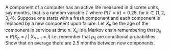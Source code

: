 A component of a computer has an active life measured in discrete units, say months, that is a random variable $T$ where $P(T=k) = 0.25$, for $k \in \{1,2,3,4\}$. Suppose one starts with a fresh component and each component is replaced by a new component upon failure. Let $X_{n}$ be the age of the component in service at time $n$. $X_{n}$ is a Markov chain remembering that $p_{ij} = P(X_{n} = j ~\vert~ X_{n-1} = i)$ i.e. remember that $p_{ij}$ are conditional probabilities.
Show that on average there are 2.5 months between new components.